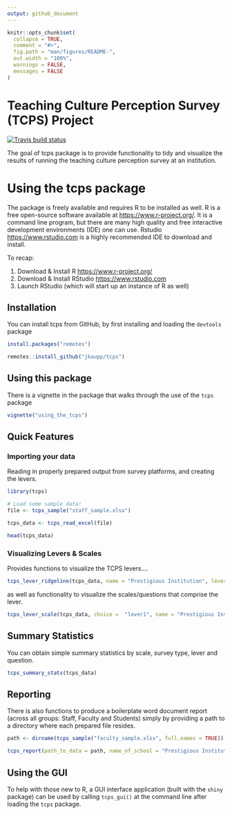 ```yaml
---
output: github_document
---
```


```r
knitr::opts_chunk$set(
  collapse = TRUE,
  comment = "#>",
  fig.path = "man/figures/README-",
  out.width = "100%",
  warnings = FALSE,
  messages = FALSE
)
```
# Teaching Culture Perception Survey (TCPS) Project

 <!-- badges: start -->
  [![Travis build status](https://travis-ci.org/jkaupp/tcps.svg?branch=master)](https://travis-ci.org/jkaupp/tcps)
  <!-- badges: end -->

The goal of tcps package is to provide functionality to tidy and visualize the results of running the teaching culture perception survey at an institution.

# Using the tcps package

The package is freely available and requires R to be installed as well.  R is a free open-source software available at <https://www.r-project.org/>.  It is a command line program, but there are many high quality and free interactive development environments (IDE) one can use. Rstudio <https://www.rstudio.com> is a highly recommended IDE to download and install.

To recap:

1. Download & Install R <https://www.r-project.org/>
2. Download & Install RStudio <https://www.rstudio.com>
3. Launch RStudio (which will start up an instance of R as well)

## Installation

You can install tcps from GitHub, by first installing and loading the `devtools` package

```r
install.packages("remotes")

remotes::install_github("jkaupp/tcps")
```

## Using this package

There is a vignette in the package that walks through the use of the `tcps` package

```r
vignette("using_the_tcps")
```

## Quick Features

### Importing your data

Reading in properly prepared output from survey platforms, and creating the levers.

```r
library(tcps)

# Load some sample data!
file <- tcps_sample("staff_sample.xlsx")

tcps_data <- tcps_read_excel(file)

head(tcps_data)

```

### Visualizing Levers & Scales

Provides functions to visualize the TCPS levers....

```r
tcps_lever_ridgeline(tcps_data, name = "Prestigious Institution", lever = "lever1")
```

as well as functionality to visualize the scales/questions that comprise the lever.

```r
tcps_lever_scale(tcps_data, choice =  "lever1", name = "Prestigious Institution")
```

## Summary Statistics

You can obtain simple summary statistics by scale, survey type, lever and question.

```r
tcps_summary_stats(tcps_data)
```


## Reporting

There is also functions to produce a boilerplate word document report (across all groups: Staff, Faculty and Students) simply by providing a path to a directory where each prepared file resides.

```r

path <- dirname(tcps_sample("faculty_sample.xlsx", full.names = TRUE))

tcps_report(path_to_data = path, name_of_school = "Prestigious Institution", format = "word")

```


## Using the GUI

To help with those new to R, a GUI interface application (built with the `shiny` package) can be used by calling `tcps_gui()` at the command line after loading the `tcps` package. 
